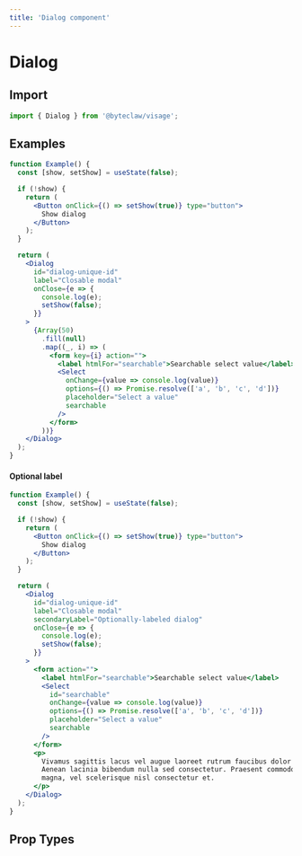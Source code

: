 ```yaml
---
title: 'Dialog component'
---
```


# Dialog

## Import

```js transpile=false
import { Dialog } from '@byteclaw/visage';
```

## Examples

```jsx live=true
function Example() {
  const [show, setShow] = useState(false);

  if (!show) {
    return (
      <Button onClick={() => setShow(true)} type="button">
        Show dialog
      </Button>
    );
  }

  return (
    <Dialog
      id="dialog-unique-id"
      label="Closable modal"
      onClose={e => {
        console.log(e);
        setShow(false);
      }}
    >
      {Array(50)
        .fill(null)
        .map((_, i) => (
          <form key={i} action="">
            <label htmlFor="searchable">Searchable select value</label>
            <Select
              onChange={value => console.log(value)}
              options={() => Promise.resolve(['a', 'b', 'c', 'd'])}
              placeholder="Select a value"
              searchable
            />
          </form>
        ))}
    </Dialog>
  );
}
```

#### Optional label

```jsx live=true
function Example() {
  const [show, setShow] = useState(false);

  if (!show) {
    return (
      <Button onClick={() => setShow(true)} type="button">
        Show dialog
      </Button>
    );
  }

  return (
    <Dialog
      id="dialog-unique-id"
      label="Closable modal"
      secondaryLabel="Optionally-labeled dialog"
      onClose={e => {
        console.log(e);
        setShow(false);
      }}
    >
      <form action="">
        <label htmlFor="searchable">Searchable select value</label>
        <Select
          id="searchable"
          onChange={value => console.log(value)}
          options={() => Promise.resolve(['a', 'b', 'c', 'd'])}
          placeholder="Select a value"
          searchable
        />
      </form>
      <p>
        Vivamus sagittis lacus vel augue laoreet rutrum faucibus dolor auctor.
        Aenean lacinia bibendum nulla sed consectetur. Praesent commodo cursus
        magna, vel scelerisque nisl consectetur et.
      </p>
    </Dialog>
  );
}
```

## Prop Types

<PropTypes component="Dialog" />
